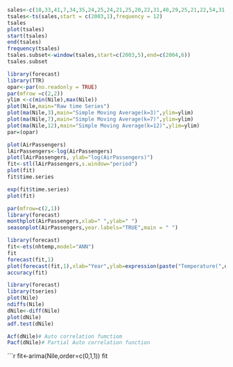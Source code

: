 
```r
sales<-c(18,33,41,7,34,35,24,25,24,21,25,20,22,31,40,29,25,21,22,54,31,25,26,35)
tsales<-ts(sales,start = c(2003,1),frequency = 12)
tsales
plot(tsales)
start(tsales)
end(tsales)
frequency(tsales)
tsales.subset<-window(tsales,start=c(2003,5),end=c(2004,6))
tsales.subset
```


```r
library(forecast)
library(TTR)
opar<-par(no.readonly = TRUE)
par(mfrow =c(2,2))
ylim <-c(min(Nile),max(Nile))
plot(Nile,main="Raw time Series")
plot(ma(Nile,3),main="Simple Moving Average(k=3)",ylim=ylim)
plot(ma(Nile,7),main="Simple Moving Average(k=7)",ylim=ylim)
plot(ma(Nile,12),main="Simple Moving Average(k=12)",ylim=ylim)
par=(opar)
```


```r
plot(AirPassengers)
lAirPassengers<-log(AirPassengers)
plot(lAirPassengers, ylab="log(AirPassengers)")
fit<-stl(lAirPassengers,s.window="period")
plot(fit)
fit$time.series
```


```r
exp(fit$time.series)
plot(fit)
```


```r
par(mfrow=c(2,1))
library(forecast)
monthplot(AirPassengers,xlab=" ",ylab=" ")
seasonplot(AirPassengers,year.labels="TRUE",main = " ")
```


```r
library(forecast)
fit<-ets(nhtemp,model="ANN")
fit
forecast(fit,1)
plot(forecast(fit,1),xlab="Year",ylab=expression(paste("Temperature(",degree*F,")",)),main="New Haven Annual Mean Temperature")
accuracy(fit)
```


```r
library(forecast)
library(tseries)
plot(Nile)
ndiffs(Nile)
dNile<-diff(Nile)
plot(dNile)
adf.test(dNile)
```


```r
Acf(dNile)# Auto correlation fumctiom
Pacf(dNile)# Partial Auto correlation function
```


```r
fit<-arima(Nile,order=c(0,1,1))
fit


